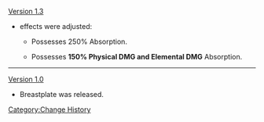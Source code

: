 [[Version 1.3]]
* {{Color|Geo Shield}} effects were adjusted:
** {{Color|Old effect:}} Possesses 250% {{Color|Geo DMG}} Absorption.
** {{Color|New effect:}} Possesses '''150% Physical DMG and Elemental DMG''' Absorption.
----
[[Version 1.0]]
*Breastplate was released.
<noinclude>[[Category:Change History]]</noinclude>